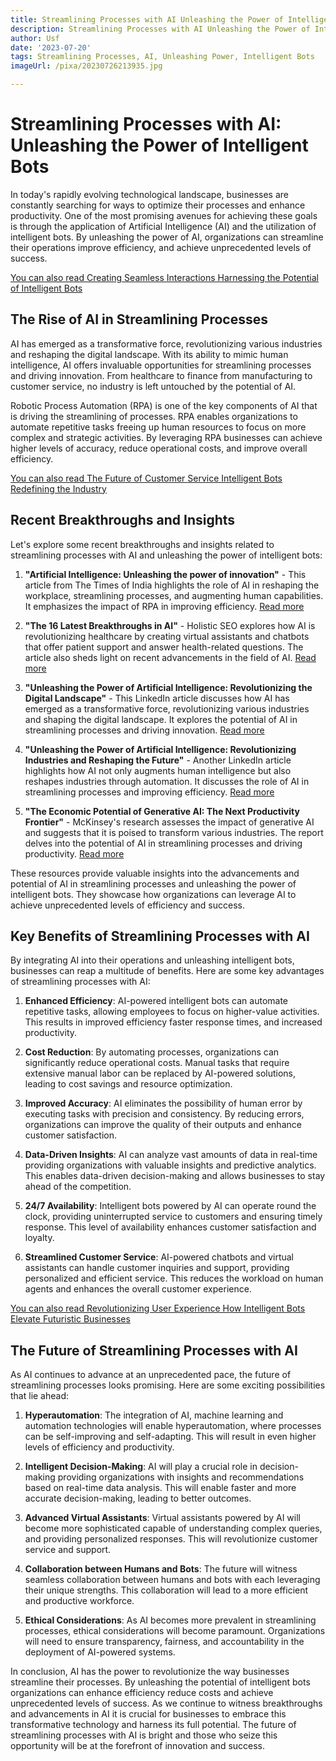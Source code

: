 ```yaml
---
title: Streamlining Processes with AI Unleashing the Power of Intelligent Bots
description: Streamlining Processes with AI Unleashing the Power of Intelligent Bots
author: Usf
date: '2023-07-20'
tags: Streamlining Processes, AI, Unleashing Power, Intelligent Bots
imageUrl: /pixa/20230726213935.jpg

---
```

# Streamlining Processes with AI: Unleashing the Power of Intelligent Bots

In today's  rapidly evolving technological landscape, businesses are constantly searching for ways to optimize their processes and enhance productivity. One of the most promising avenues  for achieving these goals is through the application  of Artificial Intelligence (AI) and the utilization of intelligent bots. By unleashing the power of AI, organizations can streamline their operations improve efficiency, and achieve unprecedented levels of success.

[You can also read  Creating Seamless Interactions Harnessing the Potential  of Intelligent Bots](Creating%20Seamless%20Interactions%20Harnessing%20the%20Potential%20of%20Intelligent%20Bots)


## The Rise of AI in Streamlining  Processes

AI has emerged as a transformative  force,  revolutionizing various industries and  reshaping the digital landscape. With its ability to mimic human  intelligence, AI offers invaluable opportunities for streamlining processes and driving innovation. From healthcare to finance from manufacturing to customer service, no industry is left untouched by the potential of AI.

Robotic Process Automation (RPA) is one  of the key components of AI that is driving the streamlining of processes. RPA enables organizations to automate repetitive tasks freeing up human resources  to focus  on more complex and  strategic  activities. By leveraging RPA  businesses can achieve higher levels of accuracy, reduce operational costs, and improve overall efficiency.

[You can also read The Future of Customer  Service Intelligent  Bots Redefining  the Industry](The%20Future%20of%20Customer%20Service%20Intelligent%20Bots%20Redefining%20the%20Industry)


## Recent Breakthroughs and Insights

Let's explore some  recent breakthroughs and insights related to streamlining  processes  with AI and unleashing the power of intelligent bots:

1. **"Artificial Intelligence: Unleashing the power of innovation"** - This article from The Times of India highlights  the role of  AI in reshaping the workplace, streamlining processes, and augmenting human capabilities. It emphasizes the impact of RPA in improving efficiency. [Read more](https://timesofindia.indiatimes.com/readersblog/mywriteexpress/artificial-intelligence-unleashing-the-power-of-innovation-56241/)

2. **"The 16 Latest Breakthroughs  in AI"**  - Holistic SEO explores how AI is revolutionizing healthcare by creating virtual assistants and chatbots that offer patient support and answer health-related questions. The article also sheds light on recent advancements in the field of AI. [Read more](https://www.holisticseo.digital/ai/latest-news/)

3. **"Unleashing the Power of Artificial Intelligence: Revolutionizing the Digital Landscape"** -  This LinkedIn article discusses how AI has  emerged as a transformative force, revolutionizing various industries and shaping the digital  landscape. It explores the potential of AI  in streamlining processes and driving innovation. [Read  more](https://www.linkedin.com/pulse/unleashing-power-artificial-intelligence-digital-landscape-geiss)

4. **"Unleashing the Power of Artificial Intelligence: Revolutionizing  Industries and Reshaping the Future"** - Another LinkedIn article highlights how AI not only augments human intelligence but  also reshapes industries through automation. It discusses the role of  AI in  streamlining processes and  improving efficiency. [Read more](https://www.linkedin.com/pulse/unleashing-power-artificial-intelligence-industries-reshaping-verma)

5. **"The Economic Potential of Generative AI: The Next Productivity Frontier"** -  McKinsey's  research assesses the impact of generative AI and suggests that it is poised to transform various industries. The report delves into the potential of AI in streamlining processes and driving  productivity. [Read more](https://www.mckinsey.com/capabilities/mckinsey-digital/our-insights/the-economic-potential-of-generative-ai-the-next-productivity-frontier)

These resources provide valuable  insights into the advancements and potential of AI in streamlining processes and unleashing the power of  intelligent bots.  They showcase how organizations  can leverage AI to achieve unprecedented  levels of efficiency and success.

## Key  Benefits of Streamlining  Processes  with AI

By integrating AI into their operations and unleashing intelligent bots, businesses  can reap  a  multitude of benefits. Here are some key advantages of streamlining processes with AI:

1. **Enhanced Efficiency**: AI-powered intelligent bots can automate repetitive  tasks, allowing employees to  focus on higher-value activities. This results in improved  efficiency faster response times, and increased  productivity.

2. **Cost Reduction**: By automating processes, organizations can significantly reduce operational costs. Manual tasks that require extensive manual labor can be replaced by AI-powered solutions, leading to cost savings and resource optimization.

3. **Improved Accuracy**: AI  eliminates the possibility of human error by executing tasks  with precision and consistency. By reducing errors, organizations can improve the  quality of their outputs and enhance customer satisfaction.

4. **Data-Driven Insights**: AI  can analyze  vast amounts of data in real-time providing organizations with valuable insights and predictive analytics. This enables data-driven decision-making and allows businesses  to stay ahead of the competition.

5. **24/7 Availability**: Intelligent bots powered by  AI can operate round the clock, providing uninterrupted service  to customers and  ensuring  timely response.  This level of availability enhances customer satisfaction and loyalty.

6. **Streamlined Customer Service**: AI-powered  chatbots and virtual assistants can handle customer  inquiries and support, providing personalized and efficient service. This reduces the workload on human  agents and enhances the overall customer  experience.

[You can  also read Revolutionizing User Experience How Intelligent Bots Elevate Futuristic Businesses](Revolutionizing%20User%20Experience%20How%20Intelligent%20Bots%20Elevate%20Futuristic%20Businesses)


## The Future of Streamlining Processes with AI

As AI continues  to advance at an unprecedented  pace, the future of streamlining processes looks promising.  Here are some exciting  possibilities that lie ahead:

1. **Hyperautomation**:  The  integration of  AI, machine  learning and automation technologies will  enable hyperautomation, where processes  can be self-improving and self-adapting. This will result in even higher levels of efficiency and productivity.

2. **Intelligent  Decision-Making**: AI will play a crucial role in decision-making providing organizations with insights and recommendations based on real-time  data analysis. This will enable faster  and more accurate decision-making, leading to better outcomes.

3. **Advanced Virtual Assistants**: Virtual assistants powered by AI will become more sophisticated capable of understanding complex queries, and providing personalized responses.  This will revolutionize customer service and support.

4.  **Collaboration  between Humans and Bots**: The future  will witness seamless collaboration between humans and bots with each leveraging their unique  strengths. This collaboration will lead to a more efficient and productive workforce.

5. **Ethical Considerations**: As AI becomes  more prevalent in streamlining processes,  ethical considerations will become paramount. Organizations will need to ensure transparency, fairness, and accountability in the deployment of AI-powered systems.

In conclusion, AI has the power to revolutionize the way businesses streamline their processes. By unleashing the potential of intelligent bots organizations can enhance efficiency reduce costs and achieve unprecedented levels of  success. As we continue to  witness breakthroughs and advancements in AI it is crucial for businesses to embrace this transformative technology  and harness its full potential. The future of streamlining processes with AI is bright  and those who seize this opportunity will  be at  the  forefront of innovation and success.